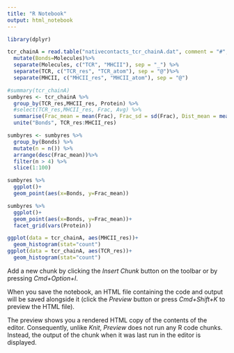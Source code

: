 ```yaml
---
title: "R Notebook"
output: html_notebook
---
```

```r
library(dplyr)
```

```r
tcr_chainA = read.table("nativecontacts_tcr_chainA.dat", comment = "#", col.names= c("Num", "Molecules","Frames","Frac","Avg", "Stdev", "Protein", "Trial")) %>%
  mutate(Bonds=Molecules)%>%
  separate(Molecules, c("TCR", "MHCII"), sep = "_") %>%
  separate(TCR, c("TCR_res", "TCR_atom"), sep = "@")%>%
  separate(MHCII, c("MHCII_res", "MHCII_atom"), sep = "@")
```

```r
#summary(tcr_chainA)
sumbyres <- tcr_chainA %>%
  group_by(TCR_res,MHCII_res, Protein) %>%
  #select(TCR_res,MHCII_res, Frac, Avg) %>%
  summarise(Frac_mean = mean(Frac), Frac_sd = sd(Frac), Dist_mean = mean(Avg)) %>%
  unite("Bonds", TCR_res:MHCII_res)

sumbyres <- sumbyres %>%
  group_by(Bonds) %>%
  mutate(n = n()) %>%
  arrange(desc(Frac_mean))%>%
  filter(n > 4) %>%
  slice(1:100)
```

```r
sumbyres %>%
  ggplot()+
  geom_point(aes(x=Bonds, y=Frac_mean))

sumbyres %>%
  ggplot()+
  geom_point(aes(x=Bonds, y=Frac_mean))+
  facet_grid(vars(Protein))
```
```r
ggplot(data = tcr_chainA, aes(MHCII_res))+
  geom_histogram(stat="count")
ggplot(data = tcr_chainA, aes(TCR_res))+
  geom_histogram(stat="count")
```

Add a new chunk by clicking the *Insert Chunk* button on the toolbar or by pressing *Cmd+Option+I*.

When you save the notebook, an HTML file containing the code and output will be saved alongside it (click the *Preview* button or press *Cmd+Shift+K* to preview the HTML file). 

The preview shows you a rendered HTML copy of the contents of the editor. Consequently, unlike *Knit*, *Preview* does not run any R code chunks. Instead, the output of the chunk when it was last run in the editor is displayed.

